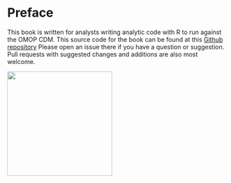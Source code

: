 # Preface {.unnumbered}

This book is written for analysts writing analytic code with R to run against the OMOP CDM. This source code for the book can be found at this [Github repository](https://github.com/darwin-eu/darwin-devguide "darwin-devguide") Please open an issue there if you have a question or suggestion. Pull requests with suggested changes and additions are also most welcome.

![](images/paste-BCCDE85B.png){fig-align="right" width="240"}

